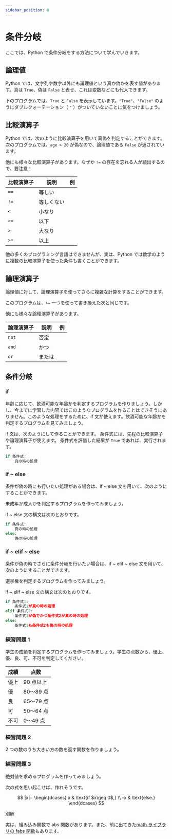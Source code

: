 ```yaml
---
sidebar_position: 8
---
```



# 条件分岐

ここでは、Python で条件分岐をする方法について学んでいきます。

## 論理値

Python では、文字列や数字以外にも論理値という真か偽かを表す値があります。真は `True`、偽は `False` と表せ、これは変数などにも代入できます。

下のプログラムでは、`True` と `False` を表示しています。`"True"`、`"False"` のようにダブルクォーテーション（ `"` ）がついていないことに気をつけましょう。

<ViewSource path="/if/true.ipynb" />

<ViewSource path="/if/false.ipynb" />

## 比較演算子

Python では、次のように比較演算子を用いて真偽を判定することができます。次のプログラムでは、`age > 20` が偽なので、論理値である `False` が返されています。

<ViewSource path="/if/comparison_operator.ipynb" />

他にも様々な比較演算子があります。なぜか `!=` の存在を忘れる人が続出するので、要注意！

| 比較演算子 | 説明       | 例                                        |
| ---------- | ---------- | ----------------------------------------- |
| `==`       | 等しい     | <ViewSource path="/if/eq.ipynb" />        |
| `!=`       | 等しくない | <ViewSource path="/if/neq.ipynb" />       |
| `<`        | 小なり     | <ViewSource path="/if/less_than.ipynb" /> |
| `<=`       | 以下       | <ViewSource path="/if/below.ipynb" />     |
| `>`        | 大なり     | <ViewSource path="/if/greater.ipynb" />   |
| `>=`       | 以上       | <ViewSource path="/if/over.ipynb" />      |

他の多くのプログラミング言語はできませんが、実は、Python では数学のように複数の比較演算子を使った条件も書くことができます。

<ViewSource path="/if/multi_comparison_operator.ipynb" />

## 論理演算子

論理値に対して、論理演算子を使ってさらに複雑な計算をすることができます。

<ViewSource path="/if/logical_operator.ipynb" />

このプログラムは、`>=` 一つを使って書き換えた次と同じです。

<ViewSource path="/if/logical_operator_another.ipynb" />

他にも様々な論理演算子があります。

| 論理演算子 | 説明   | 例                                  |
| ---------- | ------ | ----------------------------------- |
| `not`      | 否定   | <ViewSource path="/if/not.ipynb" /> |
| `and`      | かつ   | <ViewSource path="/if/and.ipynb" /> |
| `or`       | または | <ViewSource path="/if/or.ipynb" />  |

## 条件分岐

### if

年齢に応じて、飲酒可能な年齢かを判定するプログラムを作りましょう。しかし、今までに学習した内容ではこのようなプログラムを作ることはできそうにありません。このような処理をするために、if 文が使えます。飲酒可能な年齢かを判定するプログラムを見てみましょう。

<ViewSource path="/if/alcohol.ipynb" />

if 文は、次のようにして作ることができます。
条件式には、先程の比較演算子や論理演算子が使えます。
条件式を評価した結果が `True` であれば、実行されます。

```python
if 条件式:
    真の時の処理
```

### if ~ else

条件が偽の時にも行いたい処理がある場合は、if ~ else 文を用いて、次のようにすることができます。

未成年か成人かを判定するプログラムを作ってみましょう。

<ViewSource path="/if/legal_age.ipynb" />

if ~ else 文の構文は次のとおりです。

```python
if 条件式:
    真の時の処理
else:
    偽の時の処理
```

### if ~ elif ~ else

条件が偽の時でさらに条件分岐を行いたい場合は、if ~ elif ~ else 文を用いて、次のようにすることができます。

選挙権を判定するプログラムを作ってみましょう。

<ViewSource path="/if/the_right_to_vote.ipynb" />

if ~ elif ~ else 文の構文は次のとおりです。

```python
if 条件式1:
    条件式1が真の時の処理
elif 条件式2:
    条件式1が偽でかつ条件式2が真の時の処理
else:
    条件式1も条件式2も偽の時の処理
```

### 練習問題 1

学生の成績を判定するプログラムを作ってみましょう。学生の点数から、優上、優、良、可、不可を判定してください。

| 成績 | 点数      |
| ---- | --------- |
| 優上 | 90 点以上 |
| 優   | 80〜89 点 |
| 良   | 65〜79 点 |
| 可   | 50〜64 点 |
| 不可 | 0〜49 点  |

<Answer>

<ViewSource path="/if/grade.ipynb" />

</Answer>

### 練習問題 2

2 つの数のうち大きい方の数を返す関数を作りましょう。

<Answer>

<ViewSource path="/if/greater_val.ipynb" />

</Answer>

### 練習問題 3

絶対値を求めるプログラムを作ってみましょう。

<Hint>

次の式を思い起こせば、作れそうです。

$$
|x|=
\begin{dcases}
    x  & \text{if $x\geq 0$,} \\
    -x & \text{else.}
\end{dcases}
$$

</Hint>

<Answer>
<ViewSource path="/if/abs.ipynb" />

別解

<ViewSource path="/if/abs2.ipynb" />

実は、組み込み関数で abs 関数があります。また、前に出てきた[math ライブラリの fabs 関数](https://docs.python.org/ja/3/library/math.html#math.fabs)もあります。

<ViewSource path="/if/abs_default.ipynb" />

<ViewSource path="/if/abs_math.ipynb" />

</Answer>
